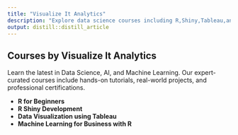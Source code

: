 ---
title: "Visualize It Analytics"
description: "Explore data science courses including R,Shiny,Tableau,and Machine Learning with R for Business."
output: distill::distill_article
---

<style>
h1 {
  font-size: 2em; /* Reduce the size of the main title (Adjust as needed) */
}
</style>

## Courses by Visualize It Analytics

Learn the latest in Data Science, AI, and Machine Learning. Our expert-curated courses include hands-on tutorials, real-world projects, and professional certifications.

- **R for Beginners**
- **R Shiny Development**
- **Data Visualization using Tableau**
- **Machine Learning for Business with R**




